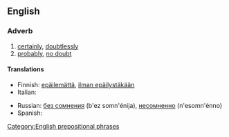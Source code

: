 ==English==

===Adverb===
{{en-adv|pos=[[without]] a [[doubt]]|-}}

# [[certainly]], [[doubtlessly]]
# [[probably]], [[no doubt]]

====Translations====
{{top}}
* Finnish: [[epäilemättä]], [[ilman epäilystäkään]]
* Italian: {{t-|it|senza dubbio}}
{{mid}}
* Russian: [[без сомнения]] (b'ez somn'énija), [[несомненно]] (n'esomn'énno)
* Spanish: {{t-|es|sin duda}}
{{bottom}}

[[Category:English prepositional phrases]]